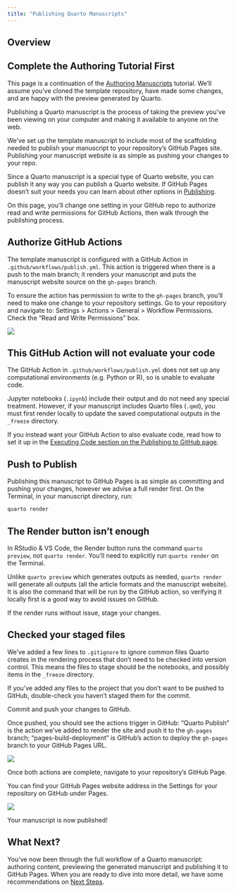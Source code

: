```yaml
---
title: "Publishing Quarto Manuscripts"
---
```


## Overview

::: callout-important

## Complete the Authoring Tutorial First

This page is a continuation of the [Authoring Manuscripts](authoring/) tutorial. We'll assume you've cloned the template repository, have made some changes, and are happy with the preview generated by Quarto.

:::

Publishing a Quarto manuscript is the process of taking the preview you've been viewing on your computer and making it available to anyone on the web.

We've set up the template manuscript to include most of the scaffolding needed to publish your manuscript to your repository's GitHub Pages site. Publishing your manuscript website is as simple as pushing your changes to your repo.

Since a Quarto manuscript is a special type of Quarto website, you can publish it any way you can publish a Quarto website. If GitHub Pages doesn't suit your needs you can learn about other options in [Publishing](/docs/publishing/).

On this page, you'll change one setting in your GitHub repo to authorize read and write permissions for GitHub Actions, then walk through the publishing process. 

## Authorize GitHub Actions

The template manuscript is configured with a GitHub Action in `.github/workflows/publish.yml`. This action is triggered when there is a push to the main branch; it renders your manuscript and puts the manuscript website source on the `gh-pages` branch. 

To ensure the action has permission to write to the `gh-pages` branch, you'll need to make one change to your repository settings. Go to your repository and navigate to: Settings \> Actions \> General \> Workflow Permissions. Check the "Read and Write Permissions" box.

![](images/github-action-setting.png){fig-alt="Screenshot of GitHub repository settings, showing a checked box next to the option 'Read and Write Permission', under the Workflow Permissions heading."}

::: callout-caution

## This GitHub Action will not evaluate your code 

The GitHub Action in `.github/workflows/publish.yml` does not set up any computational environments (e.g. Python or R), so is unable to evaluate code. 

Jupyter notebooks (`.ipynb`) include their output and do not need any special treatment. However, if your manuscript includes Quarto files (`.qmd`), you must first render locally to update the saved computational outputs in the `_freeze` directory.

If you instead want your GitHub Action to also evaluate code, read how to set it up in the [Executing Code section on the Publishing to GitHub page](https://quarto.org/docs/publishing/github-pages.html#executing-code).

:::

## Push to Publish

Publishing this manuscript to GitHub Pages is as simple as committing and pushing your changes, however we advise a full render first. On the Terminal, in your manuscript directory, run:

```.bash
quarto render
```

::: callout-important

## The Render button isn't enough

In RStudio & VS Code, the Render button runs the command `quarto preview`, not `quarto render`. You'll need to explicitly run `quarto render` on the Terminal.

:::

Unlike `quarto preview` which generates outputs as needed, `quarto render` will generate all outputs (all the article formats and the manuscript website). It is also the command that will be run by the GitHub action, so verifying it locally first is a good way to avoid issues on GitHub.

If the render runs without issue, stage your changes. 

::: callout-caution

## Checked your staged files

We've added a few lines to `.gitignore` to ignore common files Quarto creates in the rendering process that don't need to be checked into version control. This means the files to stage should be the notebooks, and possibly items in the `_freeze` directory. 

If you've added any files to the project that you don't want to be pushed to GitHub, double-check you haven't staged them for the commit.

:::

Commit and push your changes to GitHub.

Once pushed, you should see the actions trigger in GitHub: "Quarto Publish" is the action we've added to render the site and push it to the `gh-pages` branch; "pages-build-deployment" is GitHub's action to deploy the `gh-pages` branch to your GitHub Pages URL.

![](images/github-publish-actions.png){fig-alt="Screenshot of the Actions page on a template repo. Under Actions, two workflows are listed: Quarto Publish and pages-build-deployment. Under All Workflows the same workflows appear both showing a green checkmark."}

Once both actions are complete, navigate to your repository's GitHub Page.

You can find your GitHub Pages website address in the Settings for your repository on GitHub under Pages.

![](images/github-pages-url.png){fig-alt="Screenshot of GitHub Pages Settings: under the heading GitHub Pages a dialog starting with 'Your page is live at:'  followed by a URL."} 

Your manuscript is now published!

## What Next?

You've now been through the full workflow of a Quarto manuscript: authoring content, previewing the generated manuscript and publishing it to GitHub Pages. When you are ready to dive into more detail, we have some recommendations on [Next Steps](next-steps.qmd). 


